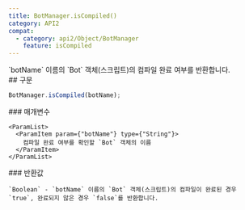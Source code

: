 ```yaml
---
title: BotManager.isCompiled()
category: API2
compat:
  - category: api2/Object/BotManager
    feature: isCompiled
---
```


<Section>
  `botName` 이름의 `Bot` 객체(스크립트)의 컴파일 완료 여부를 반환합니다.
</Section>
<Section>
  ## 구문

  ~~~js
  BotManager.isCompiled(botName);
  ~~~

  <Section>
    ### 매개변수

    <ParamList>
      <ParamItem param={"botName"} type={"String"}>
        컴파일 완료 여부를 확인할 `Bot` 객체의 이름
      </ParamItem>
    </ParamList>
  </Section>
  <Section>
    ### 반환값

    `Boolean` - `botName` 이름의 `Bot` 객체(스크립트)의 컴파일이 완료된 경우 `true`, 완료되지 않은 경우 `false`를 반환합니다.
  </Section>
</Section>